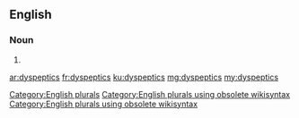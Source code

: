 ==English==

===Noun===
{{head|en}}

# {{plural of|dyspeptic}}

[[Category:English plurals]][[Category:English plurals using obsolete wikisyntax]][[Category:English plurals using obsolete wikisyntax]]

[[ar:dyspeptics]]
[[fr:dyspeptics]]
[[ku:dyspeptics]]
[[mg:dyspeptics]]
[[my:dyspeptics]]